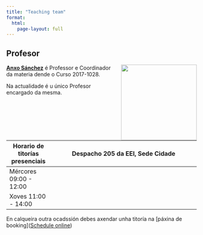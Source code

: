 ```yaml
---
title: "Teaching team"
format: 
  html:
    page-layout: full
---
```


## Profesor

![](./imaxes/Anxo.jpg){style="float:right;padding: 0 0 0 10px;" fig-alt="Anxo Sánchez Bermúdez" width="200"}

[**Anxo Sánchez**](http://webs.uvigo.gal/asanchez) é Professor e Coordinador da materia dende o Curso 2017-1028.

Na actualidade é u único Profesor encargado da mesma.

| Horario de titorías presenciais      | Despacho 205 da EEI, Sede Cidade                                                                                          |
|--------------------------------------|---------------------------------------------------------------------------------------------------------------------------|
| Mércores 09:00 - 12:00               |                                                                                                                           |
| Xoves    11:00 - 14:00               |                                                                                                                           |

En calqueira outra ocadssión debes axendar unha titoría na [páxina de booking](<a href='https://outlook.office365.com/owa/calendar/AxendadeAnxoSnchez@universidadevigo.onmicrosoft.com/bookings/'>Schedule online</a>)

